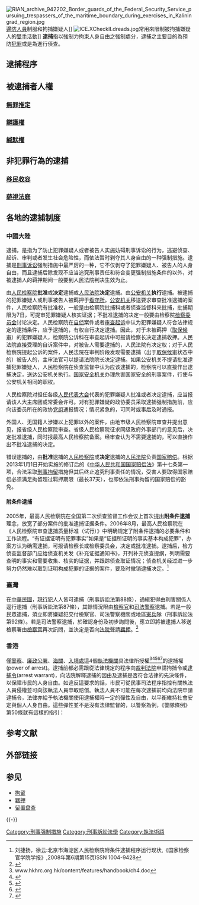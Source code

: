 {{globalize|area=中国|time=2017-12-22}}
{{expand|time=2017-12-22}}
{{legal}}
[[File:RIAN_archive_942202_Border_guards_of_the_Federal_Security_Service_pursuing_trespassers_of_the_maritime_boundary_during_exercises_in_Kaliningrad_region.jpg|thumb]][[邊防人員|邊防人員]]制服和拘捕嫌疑人]]
[[File:ICE.XCheckII.dreads.jpg|thumb]]常用來限制被拘捕嫌疑人的[[雙手|雙手]]活動]]
'''逮捕'''指以強制力拘束人身自由之強制處分，逮捕之主要目的為預防[[犯罪|犯罪]]或是為進行偵查。

== 逮捕程序 ==

==被逮捕者人權==
=== [[無罪推定|無罪推定]] ===

=== [[辯護|辯護權]] ===

=== [[緘默權|緘默權]] ===

== 非犯罪行為的逮捕 ==

=== [[非法移民|移民收容]] ===


=== [[藐視法庭|藐視法庭]] ===

==各地的逮捕制度==
==={{flagicon|PRC}} 中國大陸 ===
逮捕，是指为了防止犯罪嫌疑人或者被告人实施妨碍刑事诉讼的行为，逃避侦查、起诉、审判或者发生社会危险性，而依法暂时剥夺其人身自由的一种强制措施。逮捕是[[刑事诉讼|刑事诉讼]]强制措施中最严厉的一种，它不仅剥夺了犯罪嫌疑人、被告人的人身自由，而且逮捕后除发现不应当追究刑事责任和符合变更强制措施条件的以外，对被逮捕人的羁押期间一般要到人民法院判决生效为止。

由[[人民检察院|人民检察院]]'''批准'''或'''决定'''逮捕或[[人民法院|人民法院]]'''决定'''逮捕。由[[公安机关|公安机关]]'''执行'''逮捕。被逮捕的犯罪嫌疑人或刑事被告人被羁押于[[看守所|看守所]]。[[公安机关|公安机关]]移送要求审查批准逮捕的案件，人民检察院有批准权，一般是由检察院批捕科或者侦查监督科来批捕，批捕期限为7日，可提审犯罪嫌疑人核实证据；不批准逮捕的决定一般要由检察院[[检察委员会|检察委员会]]讨论决定。人民检察院在[[自侦|自侦]]案件或者[[审查起诉|审查起诉]]中认为犯罪嫌疑人符合法律规定的逮捕条件，应予逮捕的，有权自行决定逮捕。因此，对于未被羁押（[[取保候审|取保候审]]）的犯罪嫌疑人，检察院公诉科在审查起诉中可报请检察长决定逮捕收押。人民法院直接受理的自诉案件中，对被告人需要逮捕的，人民法院有决定权；对于人民检察院提起公诉的案件，人民法院在审判阶段发现需要逮捕（出于[[取保候审|取保候审]]状态中的）被告人的，主审法官可以提请法院院长决定逮捕。如果公安机关不提请批准逮捕犯罪嫌疑人，人民检察院在侦查监督中认为应该逮捕的，检察院可以直接作出逮捕决定，送达公安机关执行。[[国家安全机关|国家安全机关]]办理危害国家安全的刑事案件，行使与公安机关相同的职权。

人民检察院对担任各级[[人民代表大会|人民代表大会]]代表的犯罪嫌疑人批准或者决定逮捕，应当报请该人大主席团或常委会许可。对有犯罪嫌疑的政协委员采取逮捕强制措施前，应向该委员所在的政协[[党组|党组]]通报情况；情况紧急的，可同时或事后及时通报。

外国人、无国籍人涉嫌以上犯罪以外的案件，由地市级人民检察院审查并提出意见，报省级人民检察院审查。省级人民检察院征求同级政府外事部门的意见后，决定批准逮捕，同时报最高人民检察院备案。经审查认为不需要逮捕的，可以直接作出不批准逮捕的决定。

错误逮捕的，由'''批准'''逮捕的[[人民检察院|人民检察院]]或'''决定'''逮捕的[[人民法院|人民法院]]负责[[国家赔偿|国家赔偿]]。根据2013年1月1日开始实施的修订后的《[[中华人民共和国国家赔偿法|中华人民共和国国家赔偿法]]》第十七条第一项，合法采取[[刑事拘留|刑事拘留]]措施但其后终止追究刑事责任的情况，受害人要取得国家赔偿必须满足拘留超过羁押期限（最长37天），也即依法刑事拘留的国家赔偿的豁免。
====附条件逮捕====
2005年，最高人民检察院在全国第二次侦查监督工作会议上首次提出'''附条件逮捕'''理念，放宽了部分案件的批准逮捕证据条件。2006年8月，最高人民检察院在《人民检察院审查逮捕质量标准（试行）》中明确规定了附条件逮捕的必要条件和工作流程。“有证据证明有犯罪事实”如果是“证据所证明的事实基本构成犯罪”，办案方认为确需逮捕，可报请检察长或检察委员会，决定或批准逮捕。逮捕后，检方侦查监督部门应给侦查机关发《补充证据通知书》，开列补充侦查提纲，列明需要查明的事实和需要收集、核实的证据，并跟踪侦查取证情况；侦查机关经过进一步努力仍然难以取到证明构成犯罪的证据的案件，要及时撤销逮捕决定。<ref>刘捷扬，徐云:北京市海淀区人民检察院附条件逮捕程序运行现状,《国家检察官学院学报》,2008年第6期第15页ISSN 1004-9428</ref>

==={{flagicon|ROC}} 臺灣 ===
在[[中華民國|中華民國]]，[[現行犯|現行犯]]人人皆可逮捕（刑事訴訟法第88條），通緝犯得由利害關係人逕行逮捕（刑事訴訟法第87條），其餘情況限由[[檢察官|檢察官]]和[[警察|司法警察]]逮捕。若是一般民眾逮捕，須立即將嫌疑犯交付檢察官、司法警察機關或地區[[憲兵|憲兵]]隊（刑事訴訟法第92條）。若是司法警察逮捕，於確認身份及初步詢問後，應立即將被逮捕人移送檢察署由[[檢察官|檢察官]]再次訊問，並決定是否向[[法院|法院]]聲請[[羈押|羈押]]。<ref>{{cite web|title=刑事訴訟法|work=全國法規資料庫|publisher=[[中華民國法務部|中華民國法務部]]}}</ref>

=== {{flagicon|HKG}} 香港 ===
僅[[香港警察|警察]]、[[廉政公署|廉政公署]]、[[香港海關|海關]]、[[入境處|入境處]]這4個[[紀律部隊|執法機關]]具法律所授權<ref>www.hkhrc.org.hk/content/features/handbook/ch4.doc</ref><ref>{{Cite web |url=https://www.icac.org.hk/tc/about/power/index.html |title=關於廉署>法定權力 |accessdate=2018-10-23 |archive-date=2018-10-09 |archive-url=https://web.archive.org/web/20181009014137/https://www.icac.org.hk/tc/about/power/index.html |dead-url=no }}</ref><ref>{{Cite web |url=http://www.customs.gov.hk/filemanager/common/pdf/pdf_publications/statement_on_arrest_and_detention_tc.pdf |title=存档副本 |accessdate=2018-10-23 |archive-date=2017-12-15 |archive-url=https://web.archive.org/web/20171215024049/http://www.customs.gov.hk/filemanager/common/pdf/pdf_publications/statement_on_arrest_and_detention_tc.pdf |dead-url=no }}</ref><ref>{{cite web|url=https://books.google.com.hk/books?id=9g86DwAAQBAJ|title=投考海關實戰天書|first=|last=李耀權|date=2017-05-22|publisher=Red Publish|via=Google Books|accessdate=2018-10-23|archive-date=2017-11-16|archive-url=https://web.archive.org/web/20171116133452/https://books.google.com.hk/books?id=9g86DwAAQBAJ|dead-url=no}}</ref><ref>{{Cite web |url=http://www.immd.gov.hk/pdf/arrestguide_tc.pdf |title=存档副本 |accessdate=2018-10-23 |archive-date=2017-10-25 |archive-url=https://web.archive.org/web/20171025080750/http://www.immd.gov.hk/pdf/arrestguide_tc.pdf |dead-url=no }}</ref>的逮捕權(power of arrest)。逮捕前都必需跟從法律規定的程序向[[香港裁判法院|裁判法院]]申請拘捕令或[[逮捕令|逮捕令]](arrest warrant)，向法院解釋逮捕的因由及逮捕是否符合法律的先決條件，以保障市民的人身自由。如違反這要求的話，市民可從民事司法程序指控有關執法人員侵權並可向該執法人員申取賠償。執法人員不可能在每次逮捕前均向法院申請逮捕令，法律亦給予執法機關使用逮捕權時一定的彈性及自由，以平衡維持社會安定與個人人身自由。這些彈性並不是沒有法律監督的，以警察為例，《警隊條例》第50條就有這樣的指引：{{cquote|(1)  警務人員拘捕任何他合理地相信會被控以下罪行的人，或拘捕任何他合理地懷疑犯了以下罪行的人，乃屬合法：

(a) 任何由法律訂定判處的罪行，或有人(就該罪行首次定罪時)可被判處監禁的罪行；或

(b)  如該警務人員覺得因以下理由將傳票送達並非切實可行，則任何罪行─
:  (i)  該人的姓名不為該警務人員所知，亦不能由該警務人員輕易確定；
:  (ii)  該警務人員有合理理由懷疑該人所報姓名是否其真實姓名；
:  (iii)  該人並無報出一個可作送達的妥當地址；或
:  (iv)  該警務人員有合理理由懷疑該人所報地址是否可作送達的妥當地址。
(1A) 警務人員可根據第(1)款行使拘捕任何人的權力，'''即使他沒有為此而發出的手令'''，亦不論他是否目擊任何人犯罪。...}}

== 参考文献 ==
{{Reflist}}

== 外部链接 ==
{{Commons category|Arrests}}

== 参见 ==
{{Portal|法律|警察与执法}}
* [[拘留|拘留]] 
* [[羈押|羈押]]
* [[留置盘查|留置盘查]]


{{-}}
{{Authority control}}

[[Category:刑事强制措施|Category:刑事强制措施]]
[[Category:刑事訴訟法學|Category:刑事訴訟法學]]
[[Category:執法術語|Category:執法術語]]
